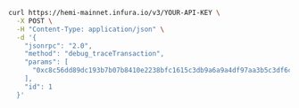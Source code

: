 ```bash
curl https://hemi-mainnet.infura.io/v3/YOUR-API-KEY \
  -X POST \
  -H "Content-Type: application/json" \
  -d '{
    "jsonrpc": "2.0",
    "method": "debug_traceTransaction",
    "params": [
      "0xc8c56dd89dc193b7b07b8410e2238bfc1615c3db9a6a9a4df97aa3b5c3df6c18"
    ],
    "id": 1
  }'
```